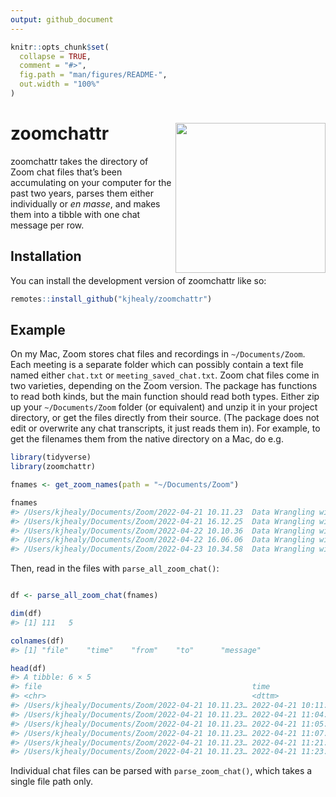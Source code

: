 ```yaml
---
output: github_document
---
```


<!-- README.md is generated from README.Rmd. Please edit that file -->

```r
knitr::opts_chunk$set(
  collapse = TRUE,
  comment = "#>",
  fig.path = "man/figures/README-",
  out.width = "100%"
)
```

# zoomchattr <img src="man/figures/hex-zoomchattr.png" align="right" width="240">


<!-- badges: start -->
<!-- badges: end -->

zoomchattr takes the directory of Zoom chat files that's been accumulating on your computer for the past two years, parses them either individually or _en masse_, and makes them into a tibble with one chat message per row.

## Installation

You can install the development version of zoomchattr like so:

``` r
remotes::install_github("kjhealy/zoomchattr")
```

## Example

On my Mac, Zoom stores chat files and recordings in `~/Documents/Zoom`. Each meeting is a separate folder which can possibly contain a text file named either `chat.txt` or `meeting_saved_chat.txt`. Zoom chat files come in two varieties, depending on the Zoom version. The package has functions to read both kinds, but the main function should read both types. Either zip up your `~/Documents/Zoom` folder (or equivalent) and unzip it in your project directory, or get the files directly from their source. (The package does not edit or overwrite any chat transcripts, it just reads them in). For example, to get the filenames them from the native directory on a Mac, do e.g.



``` r
library(tidyverse)
library(zoomchattr)

fnames <- get_zoom_names(path = "~/Documents/Zoom")

fnames
#> /Users/kjhealy/Documents/Zoom/2022-04-21 10.11.23  Data Wrangling with R (April 2022)/meeting_saved_chat.txt
#> /Users/kjhealy/Documents/Zoom/2022-04-21 16.12.25  Data Wrangling with R (April 2022)/meeting_saved_chat.txt
#> /Users/kjhealy/Documents/Zoom/2022-04-22 10.10.36  Data Wrangling with R (April 2022)/meeting_saved_chat.txt
#> /Users/kjhealy/Documents/Zoom/2022-04-22 16.06.06  Data Wrangling with R (April 2022)/meeting_saved_chat.txt
#> /Users/kjhealy/Documents/Zoom/2022-04-23 10.34.58  Data Wrangling with R (April 2022)/meeting_saved_chat.txt
```

Then, read in the files with `parse_all_zoom_chat()`:

``` r

df <- parse_all_zoom_chat(fnames)

dim(df)
#> [1] 111   5

colnames(df)
#> [1] "file"    "time"    "from"    "to"      "message"

head(df)
#> A tibble: 6 × 5
#> file                                               time                from          to          message                                       
#> <chr>                                              <dttm>              <chr>         <chr>       <chr>                                         
#> /Users/kjhealy/Documents/Zoom/2022-04-21 10.11.23… 2022-04-21 10:11:23 Kaity       Kieran Hea… "Hi Kieran, I’ll be logging out now. Please t…
#> /Users/kjhealy/Documents/Zoom/2022-04-21 10.11.23… 2022-04-21 11:04:58 lausmither… Kieran Hea… "How do you get to R studio preferences with …
#> /Users/kjhealy/Documents/Zoom/2022-04-21 10.11.23… 2022-04-21 11:05:28 Kieran Healy laursmither… "It should be under \"Tools > Global Options”"
#> /Users/kjhealy/Documents/Zoom/2022-04-21 10.11.23… 2022-04-21 11:07:56 lauraabcder… Kieran Hea… "Ok thx"                                      
#> /Users/kjhealy/Documents/Zoom/2022-04-21 10.11.23… 2022-04-21 11:21:12 Laura Grpea… Everyone    "Is there a keyboard shortcut for the pipe op…
#> /Users/kjhealy/Documents/Zoom/2022-04-21 10.11.23… 2022-04-21 11:23:06 Taylor Fnam… Everyone    "Ctrl + Shift + M (Windows)"                  

```

Individual chat files can be parsed with `parse_zoom_chat()`, which takes a single file path only.
